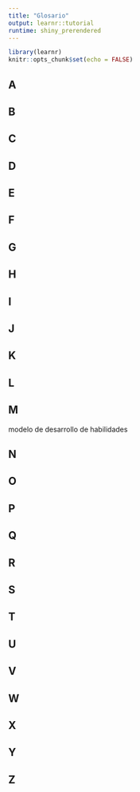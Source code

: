 ```yaml
---
title: "Glosario"
output: learnr::tutorial
runtime: shiny_prerendered
---
```


```r
library(learnr)
knitr::opts_chunk$set(echo = FALSE)
```


## A

## B

## C
## D
## E
## F
## G
## H
## I
## J
## K
## L
## M

modelo de desarrollo de habilidades


## N
## O
## P
## Q
## R
## S
## T
## U
## V
## W
## X
## Y
## Z
